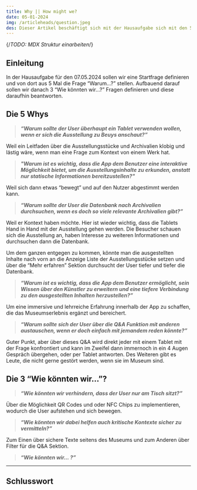 ```yaml
---
title: Why || How might we?
date: 05-01-2024
img: /articleheads/question.jpeg
des: Dieser Artikel beschäftigt sich mit der Hausaufgabe sich mit den 5 Whys und den 5 How might we auseinanderzusetzen
---
```

{/*TODO: MDX Struktur einarbeiten*/}
## Einleitung

In der Hausaufgabe für den 07.05.2024 sollen wir eine Startfrage definieren und von dort aus 5 Mal die Frage “Warum…?” stellen. Aufbauend darauf sollen wir danach 3 “Wie könnten wir…?” Fragen definieren und diese daraufhin beantworten.

## Die 5 Whys

> ***“Warum sollte der User überhaupt ein Tablet verwenden wollen, wenn er sich die Ausstellung zu Beuys anschaut?”***
> 

Weil ein Leitfaden über die Ausstellungsstücke und Archivalien klobig und lästig wäre, wenn man eine Frage zum Kontext von einem Werk hat.

> ***"Warum ist es wichtig, dass die App dem Benutzer eine interaktive Möglichkeit bietet, um die Ausstellungsinhalte zu erkunden, anstatt nur statische Informationen bereitzustellen?"***
> 

Weil sich dann etwas “bewegt” und auf den Nutzer abgestimmt werden kann.

> ***“Warum sollte der User die Datenbank nach Archivalien durchsuchen, wenn es doch so viele relevante Archivalien gibt?”***
> 

Weil er Kontext haben möchte. Hier ist wieder wichtig, dass die Tablets Hand in Hand mit der Ausstellung gehen werden. Die Besucher schauen sich die Ausstellung an, haben Interesse zu weiteren Informationen und durchsuchen dann die Datenbank. 

Um dem ganzen entgegen zu kommen, könnte man die ausgestellten Inhalte nach vorn an die Anzeige Liste der Ausstellungsstücke setzen und über die “Mehr erfahren” Sektion durchsucht der User tiefer und tiefer die Datenbank.

> ***“Warum ist es wichtig, dass die App dem Benutzer ermöglicht, sein Wissen über den Künstler zu erweitern und eine tiefere Verbindung zu den ausgestellten Inhalten herzustellen?”***
> 

Um eine immersive und lehrreiche Erfahrung innerhalb der App zu schaffen, die das Museumserlebnis ergänzt und bereichert.

> ***“Warum sollte sich der User über die Q&A Funktion mit anderen austauschen, wenn er doch einfach mit jemandem reden könnte?”***
> 

Guter Punkt, aber über dieses Q&A wird direkt jeder mit einem Tablet mit der Frage konfrontiert und kann im Zweifel dann immernoch in ein 4 Augen Gespräch übergehen, oder per Tablet antworten. Des Weiteren gibt es Leute, die nicht gerne gestört werden, wenn sie im Museum sind.

## Die 3 “Wie könnten wir…”?

> ***“Wie könnten wir verhindern, dass der User nur am Tisch sitzt?”***
> 

Über die Möglichkeit QR Codes und oder NFC Chips zu implementieren, wodurch die User aufstehen und sich bewegen.

> ***“Wie könnten wir dabei helfen auch kritische Kontexte sicher zu vermitteln?”***
> 

Zum Einen über sichere Texte seitens des Museums und zum Anderen über Filter für die Q&A Sektion. 

> ***“Wie könnten wir… ?”***
> 

---

## Schlusswort
